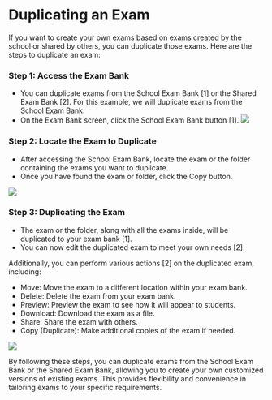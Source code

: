 # Duplicating an Exam

If you want to create your own exams based on exams created by the school or shared by others, you can duplicate those exams. Here are the steps to duplicate an exam:

### Step 1: Access the Exam Bank

- You can duplicate exams from the School Exam Bank [1] or the Shared Exam Bank [2]. For this example, we will duplicate exams from the School Exam Bank.
- On the Exam Bank screen, click the School Exam Bank button [1].
![](/img/utest/teacher/exam16.png)

### Step 2: Locate the Exam to Duplicate

- After accessing the School Exam Bank, locate the exam or the folder containing the exams you want to duplicate.
- Once you have found the exam or folder, click the Copy button.

![](/img/utest/teacher/exam17.png)

### Step 3: Duplicating the Exam

- The exam or the folder, along with all the exams inside, will be duplicated to your exam bank [1].
- You can now edit the duplicated exam to meet your own needs [2].

Additionally, you can perform various actions [2] on the duplicated exam, including:

- Move: Move the exam to a different location within your exam bank.
- Delete: Delete the exam from your exam bank.
- Preview: Preview the exam to see how it will appear to students.
- Download: Download the exam as a file.
- Share: Share the exam with others.
- Copy (Duplicate): Make additional copies of the exam if needed.

![](/img/utest/teacher/exam18.png)

By following these steps, you can duplicate exams from the School Exam Bank or the Shared Exam Bank, allowing you to create your own customized versions of existing exams. This provides flexibility and convenience in tailoring exams to your specific requirements.